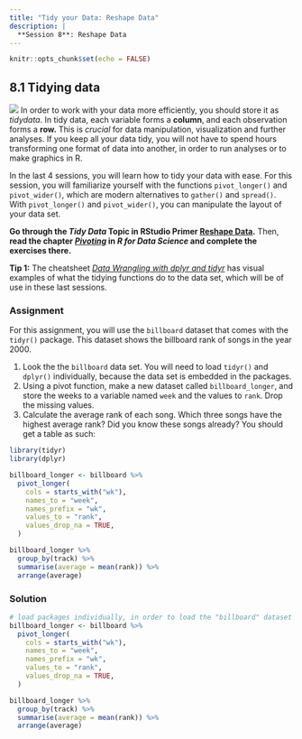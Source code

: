 ```yaml
---
title: "Tidy your Data: Reshape Data"
description: |
  **Session 8**: Reshape Data
---
```


```r
knitr::opts_chunk$set(echo = FALSE)
```

## 8.1 Tidying data

![](resources/session8/tidy_data.png)
In order to work with your data more efficiently, you should store it as *tidydata*. In tidy data, each variable forms a **column**, and each observation forms a **row.** This is *crucial* for data manipulation, visualization and further analyses. If you keep all your data tidy, you will not have to spend hours transforming one format of data into another, in order to run analyses or to make graphics in R. 

In the last 4 sessions, you will learn how to tidy your data with ease. For this session, you will familiarize yourself with the functions `pivot_longer()` and `pivot_wider()`, which are modern alternatives to `gather()` and `spread()`. With `pivot_longer()` and `pivot_wider()`, you can manipulate the layout of your data set. 

**Go through the *Tidy Data* Topic in RStudio Primer [Reshape Data](https://rstudio.cloud/learn/primers/4.1).** Then, **read the chapter [*Pivoting*](https://r4ds.had.co.nz/tidy-data.html#pivoting) in *R for Data Science* and complete the exercises there.** 
  
**Tip 1:** The cheatsheet [*Data Wrangling with dplyr and tidyr*](resources/session8/data-wrangling.pdf) has visual examples of what the tidying functions do to the data set, which will be of use in these last sessions. 


### Assignment

For this assignment, you will use the `billboard` dataset that comes with the `tidyr()` package. This dataset shows the billboard rank of songs in the year 2000.

  1. Look the the `billboard` data set. You will need to load `tidyr()` and `dplyr()` individually, because the data set is embedded in the packages.
  2. Using a pivot function, make a new dataset called `billboard_longer`, and store the weeks to a variable named `week` and the values to `rank`. Drop the missing values.
  3. Calculate the average rank of each song. Which three songs have the highest average rank? Did you know these songs already? You should get a table as such:
```r
library(tidyr)
library(dplyr)

billboard_longer <- billboard %>% 
  pivot_longer(
    cols = starts_with("wk"), 
    names_to = "week", 
    names_prefix = "wk",
    values_to = "rank",
    values_drop_na = TRUE,
  )

billboard_longer %>%
  group_by(track) %>%
  summarise(average = mean(rank)) %>%
  arrange(average)
```
  

### Solution
```r
# load packages individually, in order to load the "billboard" dataset
billboard_longer <- billboard %>% 
  pivot_longer(
    cols = starts_with("wk"), 
    names_to = "week", 
    names_prefix = "wk",
    values_to = "rank",
    values_drop_na = TRUE,
  )

billboard_longer %>%
  group_by(track) %>%
  summarise(average = mean(rank)) %>%
  arrange(average)
```